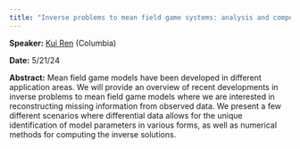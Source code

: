```yaml
---
title: "Inverse problems to mean field game systems: analysis and computation"
---
```

**Speaker:** [Kui Ren](https://www.columbia.edu/~kr2002/) (Columbia)

**Date:** 5/21/24

**Abstract:** Mean field game models have been developed in different application areas. We will provide an overview of recent developments in inverse problems to mean field game models where we are interested in reconstructing missing information from observed data. We present a few different scenarios where differential data allows for the unique identification of model parameters in various forms, as well as numerical methods for computing the inverse solutions.